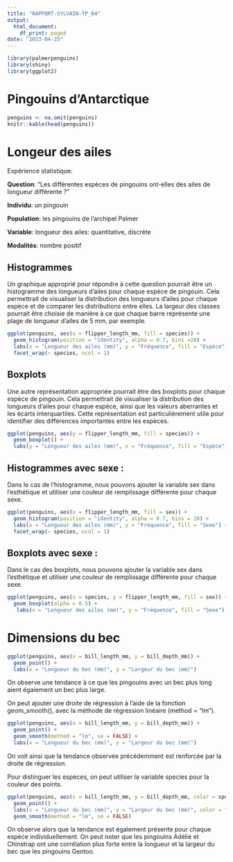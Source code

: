 ```yaml
---
title: "RAPPORT-SYLVAIN-TP_04"
output:
  html_document:
    df_print: paged
date: "2023-04-25"
---
```


```r
library(palmerpenguins)
library(shiny)
library(ggplot2)
```

# Pingouins d’Antarctique

```r
penguins <- na.omit(penguins)
knitr::kable(head(penguins))
```

# Longeur des ailes

Expérience statistique:

**Question**: “Les différentes espèces de pingouins ont-elles des ailes de longueur différente ?”

**Individu**: un pingouin

**Population**: les pingouins de l'archipel Palmer

**Variable**: longueur des ailes: quantitative, discrète

**Modalités**: nombre positif
    
## Histogrammes

Un graphique approprié pour répondre à cette question pourrait être un histogramme des longueurs d'ailes pour chaque espèce de pingouin. Cela permettrait de visualiser la distribution des longueurs d'ailes pour chaque espèce et de comparer les distributions entre elles. La largeur des classes pourrait être choisie de manière à ce que chaque barre représente une plage de longueur d'ailes de 5 mm, par exemple.
  
```r
ggplot(penguins, aes(x = flipper_length_mm, fill = species)) +
  geom_histogram(position = "identity", alpha = 0.7, bins =20) +
  labs(x = "Longueur des ailes (mm)", y = "Fréquence", fill = "Espèce") +
  facet_wrap(~ species, ncol = 1)
```

## Boxplots

Une autre représentation appropriée pourrait être des boxplots pour chaque espèce de pingouin. Cela permettrait de visualiser la distribution des longueurs d'ailes pour chaque espèce, ainsi que les valeurs aberrantes et les écarts interquartiles. Cette représentation est particulièrement utile pour identifier des différences importantes entre les espèces.

```r
ggplot(penguins, aes(y = flipper_length_mm, fill = species)) +
  geom_boxplot() +
  labs(y = "Longueur des ailes (mm)", x = "Fréquence", fill = "Espèce") 
```

## Histogrammes avec sexe :

Dans le cas de l'histogramme, nous pouvons ajouter la variable sex dans l'esthétique et utiliser une couleur de remplissage différente pour chaque sexe.

```r
ggplot(penguins, aes(x = flipper_length_mm, fill = sex)) +
  geom_histogram(position = "identity", alpha = 0.7, bins = 20) +
  labs(x = "Longueur des ailes (mm)", y = "Fréquence", fill = "Sexe") +
  facet_wrap(~ species, ncol = 1)
```

## Boxplots avec sexe :

Dans le cas des boxplots, nous pouvons ajouter la variable sex dans l'esthétique et utiliser une couleur de remplissage différente pour chaque sexe.

```r
ggplot(penguins, aes(x = species, y = flipper_length_mm, fill = sex)) +
  geom_boxplot(alpha = 0.5) +
   labs(x = "Longueur des ailes (mm)", y = "Fréquence", fill = "Sexe")
```

# Dimensions du bec

```r
ggplot(penguins, aes(x = bill_length_mm, y = bill_depth_mm)) +
  geom_point() +
  labs(x = "Longueur du bec (mm)", y = "Largeur du bec (mm)")
```

On observe une tendance à ce que les pingouins avec un bec plus long aient également un bec plus large.

On peut ajouter une droite de régression à l'aide de la fonction geom_smooth(), avec la méthode de régression linéaire (method = "lm").

```r
ggplot(penguins, aes(x = bill_length_mm, y = bill_depth_mm)) +
  geom_point() +
  geom_smooth(method = "lm", se = FALSE) +
  labs(x = "Longueur du bec (mm)", y = "Largeur du bec (mm)")
```

On voit ainsi que la tendance observée précédemment est renforcée par la droite de régression.

Pour distinguer les espèces, on peut utiliser la variable species pour la couleur des points.

```r
ggplot(penguins, aes(x = bill_length_mm, y = bill_depth_mm, color = species)) +
  geom_point() +
  labs(x = "Longueur du bec (mm)", y = "Largeur du bec (mm)", color = "Espèce") +
  geom_smooth(method = "lm", se = FALSE)
```

On observe alors que la tendance est également présente pour chaque espèce individuellement. On peut noter que les pingouins Adélie et Chinstrap ont une corrélation plus forte entre la longueur et la largeur du bec que les pingouins Gentoo.

